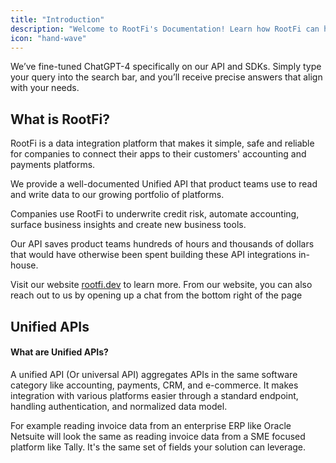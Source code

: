 ```yaml
---
title: "Introduction"
description: "Welcome to RootFi's Documentation! Learn how RootFi can help you access your business customers financial data."
icon: "hand-wave"
---
```

<Info>We’ve fine-tuned ChatGPT-4 specifically on our API and SDKs. Simply type your query into the search bar, and you’ll receive precise answers that align with your needs.</Info>

## What is RootFi?

RootFi is a data integration platform that makes it simple, safe and reliable for companies to connect their apps to their customers' accounting and payments platforms.

We provide a well-documented Unified API that product teams use to read and write data to our growing portfolio of platforms.

Companies use RootFi to underwrite credit risk, automate accounting, surface business insights and create new business tools.

Our API saves product teams hundreds of hours and thousands of dollars that would have otherwise been spent building these API integrations in-house.

Visit our website [rootfi.dev](https://bit.ly/3ulLF5r) to learn more. From our website, you can also reach out to us by opening up a chat from the bottom right of the page

## Unified APIs

#### What are Unified APIs?

A unified API (Or universal API) aggregates APIs in the same software category like accounting, payments, CRM, and e-commerce. It makes integration with various platforms easier through a standard endpoint, handling authentication, and normalized data model.

For example reading invoice data from an enterprise ERP like Oracle Netsuite will look the same as reading invoice data from a SME focused platform like Tally. It's the same set of fields your solution can leverage.
